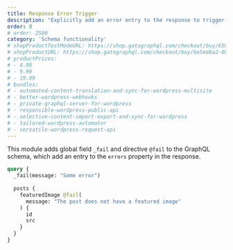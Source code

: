 ```yaml
---
title: Response Error Trigger
description: "Explicitly add an error entry to the response to trigger the failure of the GraphQL request (whenever a field does not meet the expected conditions)."
order: 0
# order: 2500
category: 'Schema functionality'
# shopProductTestModeURL: https://shop.gatographql.com/checkout/buy/65056485-6c39-46dd-8708-b195c1661cbd
# shopProductURL: https://shop.gatographql.com/checkout/buy/be5eeba2-60c9-4b64-8c7b-7a4d349c09c5
# productPrices:
# - 4.99
# - 9.99
# - 19.99
# bundles:
# - automated-content-translation-and-sync-for-wordpress-multisite
# - better-wordpress-webhooks
# - private-graphql-server-for-wordpress
# - responsible-wordpress-public-api
# - selective-content-import-export-and-sync-for-wordpress
# - tailored-wordpress-automator
# - versatile-wordpress-request-api
---
```


This module adds global field `_fail` and directive `@fail` to the GraphQL schema, which add an entry to the `errors` property in the response.

```graphql
query {
  _fail(message: "Some error")
  
  posts {
    featuredImage @fail(
      message: "The post does not have a featured image"
    ) {
      id
      src
    }
  }
}
```
